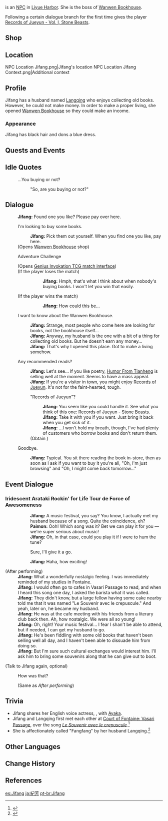 {{Character Infobox
|image            = NPC Jifang.png
|region           = Liyue
|location         = Liyue
|affiliation      = Wanwen Bookhouse
|title            = Boss, Wanwen Bookhouse
|dialoguereward   = {{Card|Records of Jueyun|vol=1}}
|type             = Open-World NPC
|spouse           = Langqing
|voiceEN          = {{w|Erica Mendez}}<ref>YouTube: [https://youtu.be/NkR-C694T8k?t=2222 EN VA Self Announcement] (Timestamp: 37m 2s)</ref>
}}
{{Lang|'''Jifang'''|zh=纪芳|zh_rm=Jìfāng}} is an [[NPC]] in [[Liyue Harbor]]. She is the boss of [[Wanwen Bookhouse]].

Following a certain dialogue branch for the first time gives the player [[Records of Jueyun|Records of Jueyun - Vol. I, Stone Beasts]].

==Shop==
{{Shop/Header|total=1|vendor=Jifang}}
{{Shop|Moonlit Bamboo Forest|specific=Moonlit Bamboo Forest (II)|1,500|1|total=1|type=Book}}
{{Shop|Moonlit Bamboo Forest|specific=Moonlit Bamboo Forest (III)|1,500|1|total=1|type=Book}}
{{Shop|Rex Incognito|specific=Rex Incognito (IV)|1,500|1|total=1|type=Book}}
{{Shop|Tales From the Waves|specific=Tales From the Waves: Receding Torrent|1,500|1|total=1|type=Book}}
{{Shop|Records of Jueyun|specific=Records of Jueyun: Palace Beneath the Sea|1,500|1|total=1|type=Book}}
{{Shop|Records of Jueyun|specific=Records of Jueyun: Mountain Spirits|1,500|1|total=1|type=Book}}
{{Shop|Customs of Liyue|specific=Customs of Liyue: Silk Flowers|1,500|1|total=1|type=Book}}
{{Shop|String of Pearls|specific=String of Pearls (II)|1,500|1|total=1|type=Book}}
{{Shop|String of Pearls|specific=String of Pearls (III)|1,500|1|total=1|type=Book}}
{{Shop|Records of Jueyun|specific=Records of Jueyun: Qilin|1,500|1|total=1|type=Book}}
{{Shop|Records of Jueyun|specific=Records of Jueyun: Hidden Jade|1,500|1|total=1|type=Book}}
{{shop|Mt. Lingmeng Gossip|specific=Mt. Lingmeng Gossip (I)|3,000|1|total=1|type=Book}}
{{shop|Mt. Lingmeng Gossip|specific=Mt. Lingmeng Gossip (II)|3,000|1|total=1|type=Book}}
{{shop|Mt. Lingmeng Gossip|specific=Mt. Lingmeng Gossip (III)|3,000|1|total=1|type=Book}}
{{Shop|Legend of the Lone Sword|specific=Legend of the Lone Sword (IV)|3,000|1|total=1|type=Book}}
{{Shop|Legend of the Shattered Halberd|specific=Legend of the Shattered Halberd (I)|3,000|1|total=1|type=Book}}
{{Shop|Legend of the Shattered Halberd|specific=Legend of the Shattered Halberd (IV)|3,000|1|total=1|type=Book}}
{{Shop|Legend of the Shattered Halberd|specific=Legend of the Shattered Halberd (V)|3,000|1|total=1|type=Book}}
{{Shop|Heart's Desire|specific=Heart's Desire: Sapphire|3,000|1|total=1|type=Book}}
{{shop|Springs of Hidden Jade|specific=Springs of Hidden Jade (I)|3,000|1|total=1|type=Book}}
{{shop|Springs of Hidden Jade|specific=Springs of Hidden Jade (II)|3,000|1|total=1|type=Book}}
{{Shop/Footer|total=46,500}}

==Location==
<gallery>
NPC Location Jifang.png|Jifang's location
NPC Location Jifang Context.png|Additional context
</gallery>

==Profile==
<!-- detailed story/lore information goes here -->
Jifang has a husband named [[Langqing]] who enjoys collecting old books. However, he could not make money. In order to make a proper living, she opened [[Wanwen Bookhouse]] so they could make an income.

===Appearance===
Jifang has black hair and dons a blue dress.

==Quests and Events==
{{Quests and Events}}

==Idle Quotes==
{{Dialogue Start}}
:{{DIcon|Idle}} ...You buying or not?
::{{A|VO Jifang 01.ogg}} "So, are you buying or not?"
{{Dialogue End}}

==Dialogue==
{{Dialogue Start}}
:'''Jifang:''' Found one you like? Please pay over here.
:{{DIcon|Shop}} I'm looking to buy some books.
::'''Jifang:''' Pick them out yourself. When you find one you like, pay here.
:;(Opens [[Wanwen Bookhouse]] shop)
:{{DIcon|TCG}} Adventure Challenge
:;(Opens [[Genius Invokation TCG/Stage/Jifang/Legend of the Divine Sword|Genius Invokation TCG match interface]])
:;(If the player loses the match)
:::'''Jifang:''' Hmph, that's what I think about when nobody's buying books. I won't let you win that easily.
:;(If the player wins the match)
:::'''Jifang:''' How could this be...
:{{DIcon}} I want to know about the Wanwen Bookhouse.
::'''Jifang:''' Strange, most people who come here are looking for books, not the bookhouse itself...
::'''Jifang:''' Anyway, my husband is the one with a bit of a thing for collecting old books. But he doesn't earn any money...
::'''Jifang:''' That's why I opened this place. Got to make a living somehow.
:{{DIcon}} Any recommended reads?
::'''Jifang:''' Let's see... If you like poetry, [[Humor From Tianheng]] is selling well at the moment. Seems to have a mass appeal.
::'''Jifang:''' If you're a visitor in town, you might enjoy [[Records of Jueyun]]. It's not for the faint-hearted, tough.
::{{DIcon|Reward}} "Records of Jueyun"?
:::'''Jifang:''' You seem like you could handle it. See what you think of this one: Records of Jueyun - Stone Beasts.
:::'''Jifang:''' Take it with you if you want. Just bring it back when you get sick of it.
:::'''Jifang:''' ...I won't hold my breath, though, I've had plenty of customers who borrow books and don't return them.
::;(Obtain {{Item|Records of Jueyun|20|text=Records of Jueyun - Vol. I, Stone Beasts|type=Book}})
:{{DIcon}} Goodbye.
::'''Jifang:''' Typical. You sit there reading the book in-store, then as soon as I ask if you want to buy it you're all, "Oh, I'm just browsing" and "Oh, I might come back tomorrow..."
{{Dialogue End}}

==Event Dialogue==
===Iridescent Arataki Rockin' for Life Tour de Force of Awesomeness===
{{Dialogue Start}}
:{{DIcon|Music Score}} {{Color|help|We'd like to invite you to attend this music festival.}}
::'''Jifang:''' A music festival, you say? You know, I actually met my husband because of a song. Quite the coincidence, eh?
::'''Paimon:''' Ooh! Which song was it? Bet we can play it for you &mdash; we're super serious about music!
::'''Jifang:''' Oh, in that case, could you play it if I were to hum the tune?
::{{DIcon}} Sure, I'll give it a go.
::'''Jifang:''' Haha, how exciting!

;(After performing)
:'''Jifang:''' What a wonderfully nostalgic feeling. I was immediately reminded of my studies in Fontaine.
:'''Jifang:''' I would often go to cafes in Vasari Passage to read, and when I heard this song one day, I asked the barista what it was called.
:'''Jifang:''' They didn't know, but a large fellow having some cake nearby told me that it was named "Le Souvenir avec le crepuscule." And yeah, later on, he became my husband.
:'''Jifang:''' He was at the cafe meeting with his friends from a literary club back then. Ah, how nostalgic. We were all so young!
:'''Jifang:''' Oh, right! Your music festival... I fear I shan't be able to attend, but if needed, I can get my husband to go.
:'''Jifang:''' He's been fiddling with some old books that haven't been selling well all day, and I haven't been able to dissuade him from doing so.
:'''Jifang:''' But I'm sure such cultural exchanges would interest him. I'll ask him to bring some souvenirs along that he can give out to boot.

;(Talk to Jifang again, optional)
:{{DIcon|Music Score}} How was that?
:;(Same as ''After performing'')

==Trivia==
* Jifang shares her English voice actress, {{w|Erica Mendez}}, with [[Ayaka]].
* Jifang and Langqing first met each other at [[Court of Fontaine: Vasari Passage]], over the song ''[[Le Souvenir avec le crepuscule]]''.<ref>{{Ref/NPC|Jifang|s=Iridescent Arataki Rockin' for Life Tour de Force of Awesomeness}}</ref>
* She is affectionately called "Fangfang" by her husband Langqing.<ref>{{Ref/NPC|Langqing}}</ref>

==Other Languages==
{{Other Languages
|default_hidden = 1
|en      = Jifang
|zhs     = 纪芳
|zhs_rm  = Jìfāng
|zht     = 紀芳
|zht_rm  = Jìfāng
|ja      = 紀芳
|ja_rm   = Kihou{{Assumed}}
|ko      = {{tt|기|紀}}향
|es      = Jifang
|fr      = Jifang
|ru      = Цзи Фан
|th      = Jifang
|vi      = Jifang
|de      = Jifang
|id      = Jifang
|pt      = Jifang
|tr      = Jifang
|it      = Jifang
}}

==Change History==
{{Change History|1.0}}

==References==
{{Reflist}}

[[es:Jifang]]
[[ja:紀芳]]
[[pt-br:Jifang]]